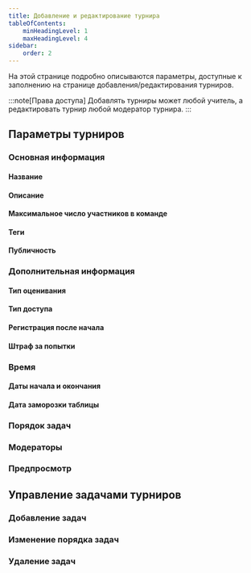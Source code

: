 ```yaml
---
title: Добавление и редактирование турнира
tableOfContents:
    minHeadingLevel: 1
    maxHeadingLevel: 4
sidebar:
    order: 2
---
```



<BugsDisclaimer />

На этой странице подробно описываются параметры,
доступные к заполнению на странице добавления/редактирования турниров.

:::note[Права доступа]
Добавлять турниры может любой учитель, а редактировать турнир любой модератор турнира.
:::


## Параметры турниров
### Основная информация
#### Название

#### Описание

#### Максимальное число участников в команде

#### Теги

#### Публичность

### Дополнительная информация
#### Тип оценивания
#### Тип доступа
#### Регистрация после начала
#### Штраф за попытки

### Время
#### Даты начала и окончания

#### Дата заморозки таблицы

### Порядок задач

### Модераторы

### Предпросмотр



## Управление задачами турниров

### Добавление задач


### Изменение порядка задач


### Удаление задач